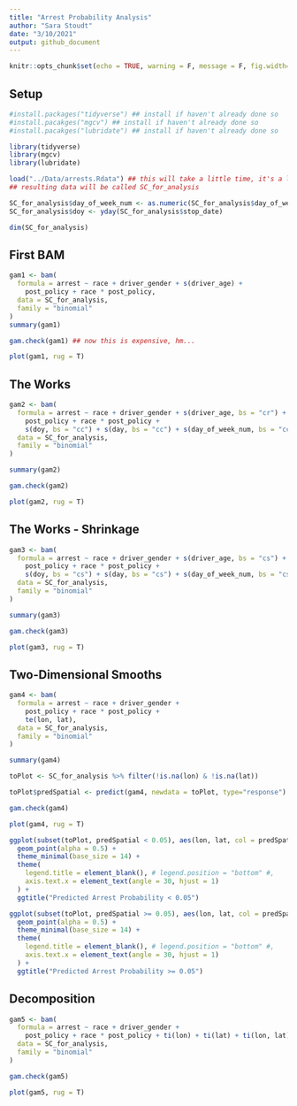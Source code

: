 ```yaml
---
title: "Arrest Probability Analysis"
author: "Sara Stoudt"
date: "3/10/2021"
output: github_document
---
```


```r
knitr::opts_chunk$set(echo = TRUE, warning = F, message = F, fig.width=8, fig.height=8)
```

## Setup

```r
#install.packages("tidyverse") ## install if haven't already done so
#install.pacakges("mgcv") ## install if haven't already done so
#install.pacakges("lubridate") ## install if haven't already done so

library(tidyverse)
library(mgcv)
library(lubridate)
```

```r
load("../Data/arrests.Rdata") ## this will take a little time, it's a lot of data
## resulting data will be called SC_for_analysis

SC_for_analysis$day_of_week_num <- as.numeric(SC_for_analysis$day_of_week)
SC_for_analysis$doy <- yday(SC_for_analysis$stop_date)

dim(SC_for_analysis)
```

## First BAM 

```r
gam1 <- bam(
  formula = arrest ~ race + driver_gender + s(driver_age) +
    post_policy + race * post_policy,
  data = SC_for_analysis,
  family = "binomial"
)
summary(gam1)
```

```r
gam.check(gam1) ## now this is expensive, hm...
```

```r
plot(gam1, rug = T)
```

## The Works

```r
gam2 <- bam(
  formula = arrest ~ race + driver_gender + s(driver_age, bs = "cr") +
    post_policy + race * post_policy +
    s(doy, bs = "cc") + s(day, bs = "cc") + s(day_of_week_num, bs = "cc", k = 4),
  data = SC_for_analysis,
  family = "binomial"
)

summary(gam2)
```

```r
gam.check(gam2)
```

```r
plot(gam2, rug = T)
```


## The Works - Shrinkage

```r
gam3 <- bam(
  formula = arrest ~ race + driver_gender + s(driver_age, bs = "cs") +
    post_policy + race * post_policy +
    s(doy, bs = "cs") + s(day, bs = "cs") + s(day_of_week_num, bs = "cs", k = 4),
  data = SC_for_analysis,
  family = "binomial"
)

summary(gam3)
```

```r
gam.check(gam3)
```

```r
plot(gam3, rug = T)
```

## Two-Dimensional Smooths

```r
gam4 <- bam(
  formula = arrest ~ race + driver_gender +
    post_policy + race * post_policy +
    te(lon, lat),
  data = SC_for_analysis,
  family = "binomial"
)

summary(gam4)

toPlot <- SC_for_analysis %>% filter(!is.na(lon) & !is.na(lat))

toPlot$predSpatial <- predict(gam4, newdata = toPlot, type="response")
```

```r
gam.check(gam4)
```

```r
plot(gam4, rug = T)
```

```r
ggplot(subset(toPlot, predSpatial < 0.05), aes(lon, lat, col = predSpatial)) +
  geom_point(alpha = 0.5) +
  theme_minimal(base_size = 14) +
  theme(
    legend.title = element_blank(), # legend.position = "bottom" #,
    axis.text.x = element_text(angle = 30, hjust = 1)
  ) +
  ggtitle("Predicted Arrest Probability < 0.05")

ggplot(subset(toPlot, predSpatial >= 0.05), aes(lon, lat, col = predSpatial)) +
  geom_point(alpha = 0.5) +
  theme_minimal(base_size = 14) +
  theme(
    legend.title = element_blank(), # legend.position = "bottom" #,
    axis.text.x = element_text(angle = 30, hjust = 1)
  ) +
  ggtitle("Predicted Arrest Probability >= 0.05")
```


## Decomposition

```r
gam5 <- bam(
  formula = arrest ~ race + driver_gender +
    post_policy + race * post_policy + ti(lon) + ti(lat) + ti(lon, lat),
  data = SC_for_analysis,
  family = "binomial"
)

```

```r
gam.check(gam5)
```

```r
plot(gam5, rug = T)
```
